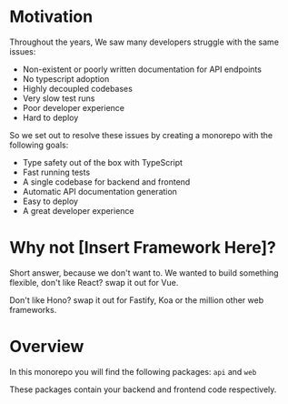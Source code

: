 # Motivation
Throughout the years, We saw many developers struggle with the same issues:
* Non-existent or poorly written documentation for API endpoints
* No typescript adoption
* Highly decoupled codebases
* Very slow test runs
* Poor developer experience
* Hard to deploy

So we set out to resolve these issues by creating a monorepo with the following goals:
* Type safety out of the box with TypeScript
* Fast running tests
* A single codebase for backend and frontend
* Automatic API documentation generation
* Easy to deploy
* A great developer experience


# Why not [Insert Framework Here]?
Short answer, because we don't want to.
We wanted to build something flexible, don't like React? swap it out for Vue. 

Don't like Hono? swap it out for Fastify, Koa or the million other web frameworks.


# Overview
In this monorepo you will find the following packages: `api` and `web`

These packages contain your backend and frontend code respectively.